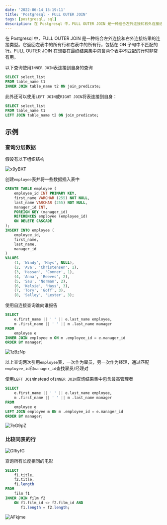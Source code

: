 ```yaml
---
date: '2022-06-14 15:19:11'
title: 'Postgresql - FULL OUTER JOIN'
tags: [postgresql, sql]
description: 在 Postgresql 中，FULL OUTER JOIN 是一种结合左外连接和右外连接结果的连接类型
---
```


在 Postgresql 中，FULL OUTER JOIN 是一种结合左外连接和右外连接结果的连接类型。它返回左表中的所有行和右表中的所有行，包括在 ON 子句中不匹配的行。FULL OUTER JOIN 在想要在最终结果集中包含两个表中不匹配的行时非常有用。

以下查询使用`INNER JOIN`表连接到自身的查询

```sql
SELECT select_list
FROM table_name t1
INNER JOIN table_name t2 ON join_predicate;
```

此外还可以使用`LEFT JOIN`或`RIGHT JOIN`将表连接到自身：

```sql
SELECT select_list
FROM table_name t1
LEFT JOIN table_name t2 ON join_predicate;
```

## 示例

### 查询分层数据

假设有以下组织结构

![x9yBXT](https://cdn.jsdelivr.net/gh/manonicu/pics@master/uPic/x9yBXT.jpg)

创建`employee`表并将一些数据插入表中

```sql
CREATE TABLE employee (
	employee_id INT PRIMARY KEY,
	first_name VARCHAR (255) NOT NULL,
	last_name VARCHAR (255) NOT NULL,
	manager_id INT,
	FOREIGN KEY (manager_id)
	REFERENCES employee (employee_id)
	ON DELETE CASCADE
);
INSERT INTO employee (
	employee_id,
	first_name,
	last_name,
	manager_id
)
VALUES
	(1, 'Windy', 'Hays', NULL),
	(2, 'Ava', 'Christensen', 1),
	(3, 'Hassan', 'Conner', 1),
	(4, 'Anna', 'Reeves', 2),
	(5, 'Sau', 'Norman', 2),
	(6, 'Kelsie', 'Hays', 3),
	(7, 'Tory', 'Goff', 3),
	(8, 'Salley', 'Lester', 3);
```

使用自连接查询谁向谁报告

```sql
SELECT
    e.first_name || ' ' || e.last_name employee,
    m .first_name || ' ' || m .last_name manager
FROM
    employee e
INNER JOIN employee m ON m .employee_id = e.manager_id
ORDER BY manager;
```
![1zBzNp](https://cdn.jsdelivr.net/gh/manonicu/pics@master/uPic/1zBzNp.jpg)

以上查询两次引用`employee`表，一次作为雇员，另一次作为经理，通过匹配`employee_id`和`manager_id`查找雇员/经理对

使用`LEFT JOIN`instead of`INNER JOIN`查询结果集中包含最高管理者

```sql
SELECT
    e.first_name || ' ' || e.last_name employee,
    m .first_name || ' ' || m .last_name manager
FROM
    employee e
LEFT JOIN employee m ON m .employee_id = e.manager_id
ORDER BY manager;
```
![7eG9pZ](https://cdn.jsdelivr.net/gh/manonicu/pics@master/uPic/7eG9pZ.jpg)

### 比较同表的行

![GRiyfG](https://cdn.jsdelivr.net/gh/manonicu/pics@master/uPic/GRiyfG.jpg)

查询所有长度相同的电影

```sql
SELECT
    f1.title,
    f2.title,
    f1.length
FROM
    film f1
INNER JOIN film f2
    ON f1.film_id <> f2.film_id AND
       f1.length = f2.length;
```
![AFkjme](https://cdn.jsdelivr.net/gh/manonicu/pics@master/uPic/AFkjme.jpg)
